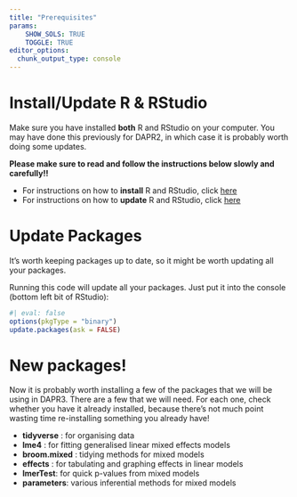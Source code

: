 ```yaml
---
title: "Prerequisites"
params: 
    SHOW_SOLS: TRUE
    TOGGLE: TRUE
editor_options: 
  chunk_output_type: console
---
```




# Install/Update R & RStudio

Make sure you have installed **both** R and RStudio on your computer. You may have done this previously for DAPR2, in which case it is probably worth doing some updates. 

**Please make sure to read and follow the instructions below slowly and carefully!!**  
  
- For instructions on how to **install** R and RStudio, click [here](https://uoepsy.github.io/files/install-update-r.html#a--installing-r-and-rstudio){target="_blank"}
- For instructions on how to **update** R and RStudio, click [here](https://uoepsy.github.io/files/install-update-r.html#b--updating-r-and-rstudio){target="_blank"}



# Update Packages

It's worth keeping packages up to date, so it might be worth updating all your packages. 

Running this code will update all your packages. Just put it into the console (bottom left bit of RStudio):

```r
#| eval: false
options(pkgType = "binary")
update.packages(ask = FALSE)
```

# New packages!

Now it is probably worth installing a few of the packages that we will be using in DAPR3. There are a few that we will need. For each one, check whether you have it already installed, because there's not much point wasting time re-installing something you already have!  

+ __tidyverse__ : for organising data  
+ __lme4__ : for fitting generalised linear mixed effects models
+ __broom.mixed__ : tidying methods for mixed models
+ __effects__ : for tabulating and graphing effects in linear models
+ __lmerTest__: for quick p-values from mixed models
+ __parameters__: various inferential methods for mixed models
